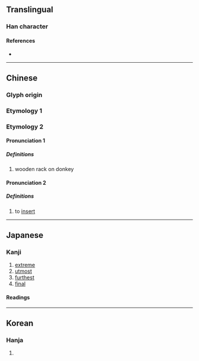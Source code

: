 {{also|極}}
{{character info/new}}
==Translingual==
{{stroke order|strokes=7}}

===Han character===
{{Han char|rn=75|rad=木|as=03|sn=7|four=47947|canj=DNHE|ids=⿰木及}}

====References====
* {{Han ref|kx=0514.170|dkj=14519|hdz=21161.090|uh=6781|ud=26497|bh=CCE5|bd=52453}}

----

==Chinese==

===Glyph origin===
{{Han etym}}

===Etymology 1===
{{zh-see|極}}

===Etymology 2===
{{zh-forms}}

====Pronunciation 1====
{{zh-pron
|m=jí
|mc=1
|oc=1
|cat=n
}}

=====Definitions=====
{{zh-hanzi}}

# {{zh-hg}} wooden rack on donkey

====Pronunciation 2====
{{zh-pron
|m=jí
|mc=2
|oc=2
|cat=v
}}

=====Definitions=====
{{zh-hanzi}}

# {{zh-hg}} to [[insert]]

----

==Japanese==

===Kanji===
{{ja-kanji|grade=|rs=木03}}

# [[extreme]]
# [[utmost]]
# [[furthest]]
# [[final]]

====Readings====
{{rfv-pronunciation|ja}}
{{ja-readings
|goon=ごう<ごふ
|kanon=きゅう<きふ
|kun=にぐら-
}}

----

==Korean==

===Hanja===
{{ko-hanja|hangeul=극|eumhun=|rv=geuk|mr=kŭk|y=kuk}}

# {{defn|ko|sort=木03}}